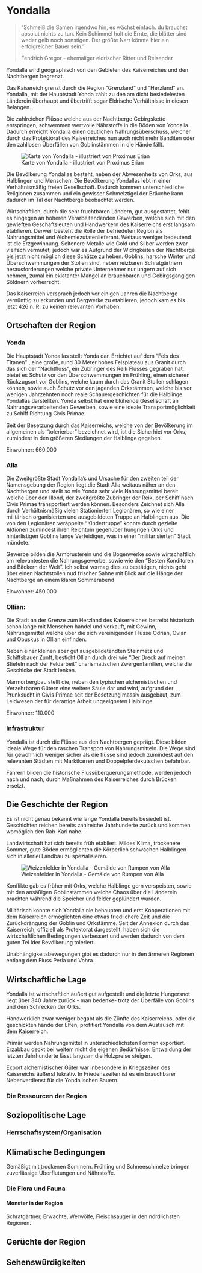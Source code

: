# Yondalla

> "Schmeiß die Samen irgendwo hin, es wächst einfach. du brauchst absolut nichts zu tun. Kein Schimmel holt die Ernte, die blätter sind weder gelb noch sonstigen. Der größte Narr könnte hier ein erfolgreicher Bauer sein."
>
> Fendrich Gregor - ehemaliger eldrischer Ritter und Reisender

Yondalla wird geographisch von den Gebieten des Kaiserreiches und den Nachtbergen begrenzt.

Das Kaisereich grenzt durch die Region "Grenzland" und "Herzland" an. Yondalla, mit der Hauptstadt Yonda zählt zu den am dicht besiedelesten Länderein überhaupt und übertrifft sogar Eldrische Verhältnisse in diesen Belangen.

Die zahlreichen Flüsse welche aus der Nachtberge Gebirgskette entspringen, schwemmen wertvolle Nährstoffe in die Böden von Yondalla. Dadurch erreicht Yondalla einen deutlichen Nahrungsüberschuss, welcher durch das Protektorat des Kaiserreiches nun auch nicht mehr Banditen oder den zahllosen Überfällen von Goblinstämmen in die Hände fällt.

![Karte von Yondalla - illustriert von Proximus Erian](Pictures/Maps/Yondalla.jpg "Karte von Yondalla - illustriert von Proximus Erian")

Die Bevölkerung Yondallas besteht, neben der Abwesenheits von Orks, aus Halblingen und Menschen. Die Bevölkerung Yondallas lebt in einer Verhältnismäßig freien Gesellschaft. Dadurch kommen unterschiedliche Religionen zusammen und ein gewisser Schmelztigel der Bräuche kann dadurch im Tal der Nachtberge beobachtet werden.

Wirtschaftlich, durch die sehr fruchtbaren Ländern, gut ausgestattet, fehlt es hingegen an höheren Verarbeitendenden Gewerben, welche sich mit den gewieften Geschäftsleuten und Handwerkern des Kaiserreichs erst langsam etablieren. Derweil besteht die Rolle der befriedeten Region als Nahrungsmittel und Alchemiezutatenlieferant. Weitaus weniger bedeutend ist die Erzgewinnung. Seltenere Metalle wie Gold und Silber werden zwar vielfach vermutet, jedoch war es Aufgrund der Widrigkeiten der Nachtberge bis jetzt nicht möglich diese Schätze zu heben. Goblins, harsche Winter und Überschwemmungen der Stollen sind, neben reizbaren Schratgärtnern herausforderungen welche private Unternehmer nur ungern auf sich nehmen, zumal ein eklatanter Mangel an brauchbaren und Gebirgsgängigen Söldnern vorherrscht.

Das Kaiserreich versprach jedoch vor einigen Jahren die Nachtberge vernünftig zu erkunden und Bergwerke zu etablieren, jedoch kam es bis jetzt 426 n. R. zu keinen relevanten Vorhaben.

## Ortschaften der Region

### Yonda

Die Hauptstadt Yondallas stellt Yonda dar. Errichtet auf dem "Fels des Titanen" , eine große, rund 30 Meter hohes Felsplateau aus Granit durch das sich der "Nachtfluss", ein Zubringer des Reik Flusses gegraben hat, bietet es Schutz vor den Überschwemmungen im Frühling, einen sicheren Rückzugsort vor Goblins, welche kaum durch das Granit Stollen schlagen können, sowie auch Schutz vor den jagenden Orkstämmen, welche bis vor wenigen Jahrzehnten noch reale Schauergeschichten für die Halblinge Yondallas darstellten. Yonda selbst hat eine blühende Gesellschaft an Nahrungsverarbeitenden Gewerben, sowie eine ideale Transportmöglichkeit zu Schiff Richtung Civis Primae.

Seit der Besetzung durch das Kaiserreichs, welche von der Bevölkerung im allgemeinen als "tolerierbar" bezeichnet wird, ist die Sicherhiet vor Orks, zumindest in den größeren Siedlungen der Halblinge gegeben.

Einwohner: 660.000

### Alla

Die Zweitgrößte Stadt Yondalla's und Ursache für den zweiten teil der Namensgebung der Region liegt die Stadt Alla weitaus näher an den Nachtbergen und stellt so wie Yonda sehr viele Nahrungsmittel bereit welche über den Illond, der zweitgrößte Zubringer der Reik, per Schiff nach Civis Primae transportiert werden können. Besonders Zeichnet sich Alla durch Verhältnismäßig vielen Stationierten Legionären, so wie einer militärisch organisierten und ausgebildeten Truppe an Halblingen aus. Die von den Legionären veräppelte "Kindertruppe " konnte durch gezielte Aktionen zumindest ihren Reichtum gegenüber hungrigen Orks und hinterlistigen Goblins lange Verteidigen, was in einer "militarisierten" Stadt mündete.

Gewerbe bilden die Armbrusterein und die Bogenwerke sowie wirtschaftlich am relevantesten die Nahrungsgewerbe, sowie wie den "Besten Konditoren und Bäckern der Welt". Ich selbst vermag dies zu bestätigen, nichts geht über einen Nachtstollen nud frischer Sahne mit Blick auf die Hänge der Nachtberge an einem klaren Sommerabend

Einwohner: 450.000

### Ollian:

Die Stadt an der Grenze zum Herzland des Kaiserreiches betreibt historisch schon lange mit Menschen handel und verkauft, mit Gewinn, Nahrungsmittel welche über die sich vereinigenden Flüsse Odrian, Ovian und Obuskus in Ollian einfinden.

Neben einer kleinen aber gut ausgebildetendten Steinmetz und Schiffsbauer Zunft, besticht Ollian durch drei wie "Der Dreck auf meinen Stiefeln nach der Feldarbeit" charismatischen Zwergenfamilien, welche die Geschicke der Stadt lenken.

Marmorbergbau stellt die, neben den typischen alchemistischen und Verzehrbaren Gütern eine weitere Säule dar und wird, aufgrund der Prunksucht in Civis Primae seit der Besetzung massiv ausgebaut, zum Leidwesen der für derartige Arbeit ungeeigneten Halblinge.

Einwohner: 110.000

### Infrastruktur

Yondalla ist durch die Flüsse aus den Nachtbergen geprägt. Diese bilden ideale Wege für den raschen Transport von Nahrungsmitteln. Die Wege sind für gewöhnlich weniger sicher als die flüsse sind jedoch zumindest auf den relevanten Städten mit Marktkarren und Doppelpferdekutschen befahrbar.

Fährern bilden die historische Flussüberquerungsmethode, werden jedoch nach und nach, durch Maßnahmen des Kaiserreiches durch Brücken ersetzt.

## Die Geschichte der Region

Es ist nicht genau bekannt wie lange Yondalla bereits besiedelt ist. Geschichten reichen bereits zahlreiche Jahrhunderte zurück und kommen womöglich den Rah-Kari nahe.

Landwirtschaft hat sich bereits früh etabliert. Mildes Klima, trockenere Sommer, gute Böden ermöglichten die Körperlich schwachen Halblingen sich in allerlei Landbau zu spezialisieren.

![Weizenfelder in Yondalla - Gemälde von Rumpen von Alla](Pictures/Midjourney%20Bilder/Yondalla/Ripe%20wheatfield,%20green%20trees%20on%20the%20sides,%20a%20setting%20sun%20behind%2030%20kilometers%20away%20very%20high,%20darkgrey%20mountains%20in%20summer,%20realistic,%20painting.png)

Konflikte gab es früher mit Orks, welche Halblinge gern verspeisten, sowie mit den ansäßigen Goblinstämmen welche Chaos über die Länderein brachten während die Speicher und felder geplündert wurden.

Militärisch konnte sich Yondalla nie behaupten und erst Kooperationen mit dem Kaiserreich ermöglichten eine etwas friedlichere Zeit und die Zurückdrängung der Goblin und Orkstämme. Seit der Annexion durch das Kaiserreich, offiziell als Protektorat dargestellt, haben sich die wirtschaftlichen Bedingungen verbessert und werden dadurch von dem guten Tei lder Bevölkerung toleriert.

Unabhängigkeitsbewegungen gibt es dadurch nur in den ärmeren Regionen entlang dem Fluss Perla und Vohra.

## Wirtschaftliche Lage

Yondalla ist wirtschaftlich äußert gut aufgestellt und die letzte Hungersnot liegt über 340 Jahre zurück - man bedenke- trotz der Überfälle von Goblins und dem Schrecken der Orks.

Handwerklich zwar weniger begabt als die Zünfte des Kaiserreichs, oder die geschickten hände der Elfen, profitiert Yondalla von dem Austausch mit dem Kaiserreich.

Primär werden Nahrungsmittel in unterschiedlichsten Formen exportiert. Erzabbau deckt bei weitem nicht die eigenen Bedürfnisse. Entwaldung der letzten Jahrhunderte lässt langsam die Holzpreise steigen.

Export alchemistischer Güter war inbesondere in Kriegszeiten des Kaisereichs äußerst lukrativ. In Friedenszeiten ist es ein brauchbarer Nebenverdienst für die Yondallschen Bauern.

### Die Ressourcen der Region

## Soziopolitische Lage

### Herrschaftsystem/Organisation

## Klimatische Bedingungen

Gemäßigt mit trockenen Sommern. Frühling und Schneeschmelze bringen zuverlässige Überflutungen und Nährstoffe.

### Die Flora und Fauna

#### Monster in der Region

Schratgärtner, Erwachte, Werwölfe, Fleischsauger in den nördlichsten Regionen.

## Gerüchte der Region

## Sehenswürdigkeiten
